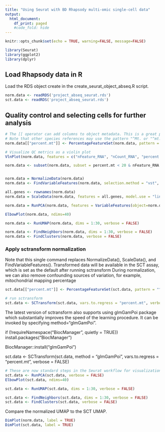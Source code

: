 ```yaml
---
title: "Using Seurat with BD Rhapsody multi-omic single-cell data"
output:
  html_document:
    df_print: paged
    #code_fold: hide
---
```


```r
knitr::opts_chunk$set(echo = TRUE, warning=FALSE, message=FALSE)
```


```r
library(Seurat)
library(ggplot2)
library(dplyr)
```


## Load Rhapsody data in R

Load the RDS object create in the create_seurat_object_abseq.R script.

```r
norm.data <- readRDS('project_abseq_seurat.rds')
sct.data <- readRDS('project_abseq_seurat.rds')
```


## Quality control and selecting cells for further analysis

```r
# The [[ operator can add columns to object metadata. This is a great place to stash QC stats
# Note that other species references may use the pattern "^Mt. or "^mt."
norm.data[["percent.mt"]] <- PercentageFeatureSet(norm.data, pattern = "^MT.")

# Visualize QC metrics as a violin plot
VlnPlot(norm.data, features = c("nFeature_RNA", "nCount_RNA", "percent.mt"), ncol = 3)
```

```r
norm.data <- subset(norm.data, subset = percent.mt < 20 & nFeature_RNA > 200 & nFeature_RNA < 4000)


norm.data = NormalizeData(norm.data)
norm.data <- FindVariableFeatures(norm.data, selection.method = "vst", nfeatures = 2000)

all.genes <- rownames(norm.data)
norm.data = ScaleData(norm.data, features = all.genes, model.use = "linear")

norm.data = RunPCA(norm.data, features = VariableFeatures(object=norm.data), verbose = F)

ElbowPlot(norm.data, ndims=40)

norm.data <- RunUMAP(norm.data, dims = 1:30, verbose = FALSE)

norm.data <- FindNeighbors(norm.data, dims = 1:30, verbose = FALSE)
norm.data <- FindClusters(norm.data, verbose = FALSE)
```

### Apply sctransform normalization

Note that this single command replaces NormalizeData(), ScaleData(), and FindVariableFeatures().
Transformed data will be available in the SCT assay, which is set as the default after running sctransform
During normalization, we can also remove confounding sources of variation, for example, mitochondrial mapping percentage

```r
sct.data[["percent.mt"]] <- PercentageFeatureSet(sct.data, pattern = "^MT.")

# run sctransform
sct.data <- SCTransform(sct.data, vars.to.regress = "percent.mt", verbose = FALSE)

```

The latest version of sctransform also supports using glmGamPoi package which substantially improves the speed of the learning procedure. It can be invoked by specifying method="glmGamPoi".

if (!requireNamespace("BiocManager", quietly = TRUE)) install.packages("BiocManager")

BiocManager::install("glmGamPoi")

sct.data <- SCTransform(sct.data, method = "glmGamPoi", vars.to.regress = "percent.mt", verbose = FALSE)


```r
# These are now standard steps in the Seurat workflow for visualization and clustering
sct.data <- RunPCA(sct.data, verbose = FALSE)
ElbowPlot(sct.data, ndims=40)

```
```r
sct.data <- RunUMAP(sct.data, dims = 1:30, verbose = FALSE)

sct.data <- FindNeighbors(sct.data, dims = 1:30, verbose = FALSE)
sct.data <- FindClusters(sct.data, verbose = FALSE)
```

Compare the normalized UMAP to the SCT UMAP.

```r
DimPlot(norm.data, label = TRUE)
DimPlot(sct.data, label = TRUE)

```

